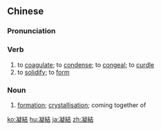 {{also|凝结}}
==Chinese==
{{zh-forms|s=凝结}}

===Pronunciation===
{{zh-pron
|m=níngjié
|c=jing4 git3
|mn=qz,xm,zz:gêng-kiat
|cat=v,n
}}

===Verb===
{{zh-verb}}

# to [[coagulate]]; to [[condense]]; to [[congeal]]; to [[curdle]]
# to [[solidify]]; to [[form]]

===Noun===
{{zh-noun}}

# [[formation]]; [[crystallisation]]; coming together of

[[ko:凝結]]
[[hu:凝結]]
[[ja:凝結]]
[[zh:凝結]]